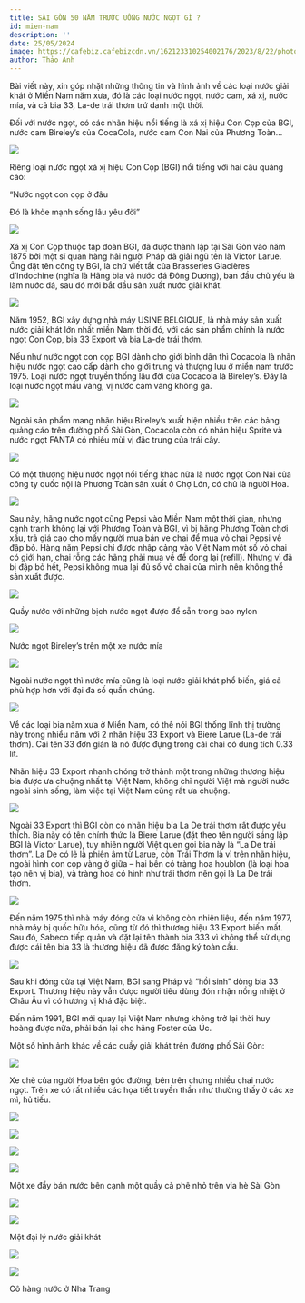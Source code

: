 ```yaml
---
title: SÀI GÒN 50 NĂM TRƯỚC UỐNG NƯỚC NGỌT GÌ ?
id: mien-nam
description: ''
date: 25/05/2024
image: https://cafebiz.cafebizcdn.vn/162123310254002176/2023/8/22/photo1688372583679-1688372584017383887538-63824003071078-1692693931364-1692693932107426785759.jpg
author: Thảo Anh
---
```


Bài viết này, xin góp nhặt những thông tin và hình ảnh về các loại nước giải khát ở Miền Nam năm xưa, đó là các loại nước ngọt, nước cam, xá xị, nước mía, và cả bia 33, La-de trái thơm trứ danh một thời.

Đối với nước ngọt, có các nhãn hiệu nổi tiếng là xá xị hiệu Con Cọp của BGI, nước cam Bireley’s của CocaCola, nước cam Con Nai của Phương Toàn…

![](https://nhacxua.vn/wp-content/uploads/2020/01/giai-khat-sai-gon-hon-40-nam-truoc-14-1-679x375.jpg)

Riêng loại nước ngọt xá xị hiệu Con Cọp (BGI) nổi tiếng với hai câu quảng cáo:

“Nước ngọt con cọp ở đâu

Đó là khỏe mạnh sống lâu yêu đời”

![](https://nhacxua.vn/wp-content/uploads/2020/01/image002.jpg)

Xá xị Con Cọp thuộc tập đoàn BGI, đã được thành lập tại Sài Gòn vào năm 1875 bởi một sĩ quan hàng hải người Pháp đã giải ngũ tên là Victor Larue. Ông đặt tên công ty BGI, là chữ viết tắt của Brasseries Glacières d’Indochine (nghĩa là Hãng bia và nước đá Đông Dương), ban đầu chủ yếu là làm nước đá, sau đó mới bắt đầu sản xuất nước giải khát.

![](https://nhacxua.vn/wp-content/uploads/2020/01/giai-khat-sai-gon-hon-40-nam-truoc-5-1.jpg)

Năm 1952, BGI xây dựng nhà máy USINE BELGIQUE, là nhà máy sản xuất nước giải khát lớn nhất miền Nam thời đó, với các sản phẩm chính là nước ngọt Con Cọp, bia 33 Export và bia La-de trái thơm.

Nếu như nước ngọt con cọp BGI dành cho giới bình dân thì Cocacola là nhãn hiệu nước ngọt cao cấp dành cho giới trung và thượng lưu ở miền nam trước 1975. Loại nước ngọt truyền thống lâu đời của Cocacola là Bireley’s. Đây là loại nước ngọt mầu vàng, vị nước cam vàng không ga.

![](https://nhacxua.vn/wp-content/uploads/2020/05/giai-khat.jpg)

Ngoài sản phẩm mang nhãn hiệu Bireley’s xuất hiện nhiều trên các bảng quảng cáo trên đường phố Sài Gòn, Cocacola còn có nhãn hiệu Sprite và nước ngọt FANTA có nhiều mùi vị đặc trưng của trái cây.

![](https://nhacxua.vn/wp-content/uploads/2020/01/giai-khat-sai-gon-hon-40-nam-truoc-8-1.jpg)

Có một thương hiệu nước ngọt nổi tiếng khác nữa là nước ngọt Con Nai của công ty quốc nội là Phương Toàn sản xuất ở Chợ Lớn, có chủ là người Hoa.

![](https://nhacxua.vn/wp-content/uploads/2020/05/con-nai.jpg)

Sau này, hãng nước ngọt cũng Pepsi vào Miền Nam một thời gian, nhưng cạnh tranh không lại với Phương Toàn và BGI, vì bị hãng Phương Toàn chơi xấu, trả giá cao cho mấy người mua bán ve chai để mua vỏ chai Pepsi về đập bỏ. Hàng năm Pepsi chỉ được nhập cảng vào Việt Nam một số vỏ chai có giới hạn, chai rỗng các hãng phải mua về để đong lại (refill). Nhưng vì đã bị đập bỏ hết, Pepsi không mua lại đủ số vỏ chai của mình nên không thể sản xuất được.

![](https://nhacxua.vn/wp-content/uploads/2020/01/giai-khat-sai-gon-hon-40-nam-truoc-9-1.jpg)

Quầy nước với những bịch nước ngọt được để sẵn trong bao nylon

![](https://nhacxua.vn/wp-content/uploads/2020/01/giai-khat-sai-gon-hon-40-nam-truoc-11-1.jpg)

Nước ngọt Bireley’s trên một xe nước mía

![](https://nhacxua.vn/wp-content/uploads/2020/01/giai-khat-sai-gon-hon-40-nam-truoc-7-1.jpg)

Ngoài nước ngọt thì nước mía cũng là loại nước giải khát phổ biến, giá cả phù hợp hơn với đại đa số quần chúng.

![](https://nhacxua.vn/wp-content/uploads/2020/04/mia3.jpg)

Về các loại bia năm xưa ở Miền Nam, có thể nói BGI thống lĩnh thị trường này trong nhiều năm với 2 nhãn hiệu 33 Export và Biere Larue (La-de trái thơm). Cái tên 33 đơn giản là nó được đựng trong cái chai có dung tích 0.33 lít.

Nhãn hiệu 33 Export nhanh chóng trở thành một trong những thương hiệu bia được ưa chuộng nhất tại Việt Nam, không chỉ người Việt mà người nước ngoài sinh sống, làm việc tại Việt Nam cũng rất ưa chuộng.

![](https://nhacxua.vn/wp-content/uploads/2020/01/image012.jpg)

Ngoài 33 Export thì BGI còn có nhãn hiệu bia La De trái thơm rất được yêu thích. Bia này có tên chính thức là Biere Larue (đặt theo tên người sáng lập BGI là Victor Larue), tuy nhiên người Việt quen gọi bia này là “La De trái thơm”. La De có lẽ là phiên âm từ Larue, còn Trái Thơm là vì trên nhãn hiệu, ngoài hình con cọp vàng ở giữa – hai bên có tràng hoa houblon (là loại hoa tạo nên vị bia), và tràng hoa có hình như trái thơm nên gọi là La De trái thơm.

![](https://nhacxua.vn/wp-content/uploads/2020/01/giai-khat-sai-gon-hon-40-nam-truoc-4-1.jpg)

Đến năm 1975 thì nhà máy đóng cửa vì không còn nhiên liệu, đến năm 1977, nhà máy bị quốc hữu hóa, cũng từ đó thì thương hiệu 33 Export biến mất. Sau đó, Sabeco tiếp quản và đặt lại tên thành bia 333 vì không thể sử dụng được cái tên bia 33 là thương hiệu đã được đăng ký toàn cầu.

![](https://nhacxua.vn/wp-content/uploads/2020/01/giai-khat-sai-gon-hon-40-nam-truoc-6-1.jpg)

Sau khi đóng cửa tại Việt Nam, BGI sang Pháp và “hồi sinh” dòng bia 33 Export. Thương hiệu này vẫn được người tiêu dùng đón nhận nồng nhiệt ở Châu Âu vì có hương vị khá đặc biệt.

Đến năm 1991, BGI mới quay lại Việt Nam nhưng không trở lại thời huy hoàng được nữa, phải bán lại cho hãng Foster của Úc.

Một số hình ảnh khác về các quầy giải khát trên đường phố Sài Gòn:

![](https://nhacxua.vn/wp-content/uploads/2020/01/giai-khat-sai-gon-hon-40-nam-truoc-13-1.jpg)

Xe chè của người Hoa bên góc đường, bên trên chưng nhiều chai nước ngọt. Trên xe có rất nhiều các họa tiết truyền thần như thường thấy ở các xe mì, hủ tiếu.

![](https://nhacxua.vn/wp-content/uploads/2020/01/giai-khat-sai-gon-hon-40-nam-truoc-15-1.jpg)

![](https://nhacxua.vn/wp-content/uploads/2020/01/giai-khat-sai-gon-hon-40-nam-truoc-10-1.jpg)

![](https://nhacxua.vn/wp-content/uploads/2020/01/giai-khat-sai-gon-hon-40-nam-truoc-12-1.jpg)

![](https://nhacxua.vn/wp-content/uploads/2020/01/giai-khat-sai-gon-hon-40-nam-truoc-3-1.jpg)

Một xe đẩy bán nước bên cạnh một quầy cà phê nhỏ trên vỉa hè Sài Gòn

![](https://nhacxua.vn/wp-content/uploads/2020/01/giai-khat-sai-gon-hon-40-nam-truoc-1-1.jpg)

![](https://nhacxua.vn/wp-content/uploads/2020/01/carl_m11.jpg)

Một đại lý nước giải khát

![](https://nhacxua.vn/wp-content/uploads/2020/01/giai-khat-sai-gon-hon-40-nam-truoc-16-2.jpg)

![](https://nhacxua.vn/wp-content/uploads/2021/03/nhatrang-59.jpg)

Cô hàng nước ở Nha Trang

